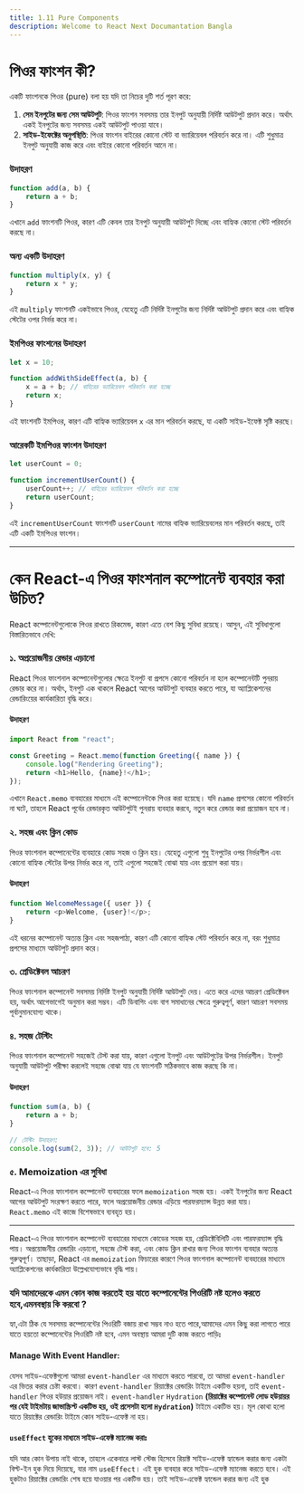 ```yaml
---
title: 1.11 Pure Components
description: Welcome to React Next Documantation Bangla
---
```



## <h1 className="bg-gradient-to-r from-blue-500 to-purple-500 inline-block text-transparent bg-clip-text text-3xl pt-2">পিওর ফাংশন কী?</h1>

একটি ফাংশনকে পিওর (pure) বলা হয় যদি তা নিচের দুটি শর্ত পূরণ করে:

1. **সেম ইনপুটের জন্য সেম আউটপুট**: পিওর ফাংশন সবসময় তার ইনপুট অনুযায়ী নির্দিষ্ট আউটপুট প্রদান করে। অর্থাৎ একই ইনপুটের জন্য সবসময় একই আউটপুট পাওয়া যাবে।
2. **সাইড-ইফেক্টের অনুপস্থিতি**: পিওর ফাংশন বাইরের কোনো স্টেট বা ভ্যারিয়েবল পরিবর্তন করে না। এটি শুধুমাত্র ইনপুট অনুযায়ী কাজ করে এবং বাইরে কোনো পরিবর্তন আনে না।

### উদাহরণ

```javascript
function add(a, b) {
    return a + b;
}
```

এখানে `add` ফাংশনটি পিওর, কারণ এটি কেবল তার ইনপুট অনুযায়ী আউটপুট দিচ্ছে এবং বাহ্যিক কোনো স্টেট পরিবর্তন করছে না।

### অন্য একটি উদাহরণ

```javascript
function multiply(x, y) {
    return x * y;
}
```

এই `multiply` ফাংশনটি একইভাবে পিওর, যেহেতু এটি নির্দিষ্ট ইনপুটের জন্য নির্দিষ্ট আউটপুট প্রদান করে এবং বাহ্যিক স্টেটের ওপর নির্ভর করে না।

### ইমপিওর ফাংশনের উদাহরণ

```javascript
let x = 10;

function addWithSideEffect(a, b) {
    x = a + b; // বাহিরের ভ্যারিয়েবল পরিবর্তন করা হচ্ছে
    return x;
}
```

এই ফাংশনটি ইমপিওর, কারণ এটি বাহ্যিক ভ্যারিয়েবল `x` এর মান পরিবর্তন করছে, যা একটি সাইড-ইফেক্ট সৃষ্টি করছে।

### আরেকটি ইমপিওর ফাংশন উদাহরণ

```javascript
let userCount = 0;

function incrementUserCount() {
    userCount++; // বাহিরের ভ্যারিয়েবল পরিবর্তন করা হচ্ছে
    return userCount;
}
```

এই `incrementUserCount` ফাংশনটি `userCount` নামের বাহ্যিক ভ্যারিয়েবলের মান পরিবর্তন করছে, তাই এটি একটি ইমপিওর ফাংশন।

---

## <h1 className="bg-gradient-to-r from-blue-500 to-purple-500 inline-block text-transparent bg-clip-text text-3xl pt-2">কেন React-এ পিওর ফাংশনাল কম্পোনেন্ট ব্যবহার করা উচিত?</h1>

React কম্পোনেন্টগুলোকে পিওর রাখতে রিকমেন্ড, কারণ এতে বেশ কিছু সুবিধা রয়েছে। আসুন, এই সুবিধাগুলো বিস্তারিতভাবে দেখি:

### ১. অপ্রয়োজনীয় রেন্ডার এড়ানো

React পিওর ফাংশনাল কম্পোনেন্টগুলোর ক্ষেত্রে ইনপুট বা প্রপসে কোনো পরিবর্তন না হলে কম্পোনেন্টটি পুনরায় রেন্ডার করে না। অর্থাৎ, ইনপুট এক থাকলে React আগের আউটপুট ব্যবহার করতে পারে, যা অ্যাপ্লিকেশনের রেন্ডারিংয়ের কার্যকারিতা বৃদ্ধি করে।

#### উদাহরণ

```javascript
import React from "react";

const Greeting = React.memo(function Greeting({ name }) {
    console.log("Rendering Greeting");
    return <h1>Hello, {name}!</h1>;
});
```

এখানে `React.memo` ব্যবহারের মাধ্যমে এই কম্পোনেন্টকে পিওর করা হয়েছে। যদি `name` প্রপসের কোনো পরিবর্তন না ঘটে, তাহলে React পূর্বের রেন্ডারকৃত আউটপুটই পুনরায় ব্যবহার করবে, নতুন করে রেন্ডার করা প্রয়োজন হবে না।

### ২. সহজ এবং ক্লিন কোড

পিওর ফাংশনাল কম্পোনেন্টের ব্যবহারে কোড সহজ ও ক্লিন হয়। যেহেতু এগুলো শুধু ইনপুটের ওপর নির্ভরশীল এবং কোনো বাহ্যিক স্টেটের উপর নির্ভর করে না, তাই এগুলো সহজেই বোঝা যায় এবং প্রয়োগ করা যায়।

#### উদাহরণ

```javascript
function WelcomeMessage({ user }) {
    return <p>Welcome, {user}!</p>;
}
```

এই ধরনের কম্পোনেন্ট অত্যন্ত ক্লিন এবং সহজপাঠ্য, কারণ এটি কোনো বাহ্যিক স্টেট পরিবর্তন করে না, বরং শুধুমাত্র প্রপসের মাধ্যমে আউটপুট প্রদান করে।

### ৩. প্রেডিক্টেবল আচরণ

পিওর ফাংশনাল কম্পোনেন্ট সবসময় নির্দিষ্ট ইনপুট অনুযায়ী নির্দিষ্ট আউটপুট দেয়। এতে করে এদের আচরণ প্রেডিক্টেবল হয়, অর্থাৎ আগেভাগেই অনুমান করা সম্ভব। এটি ডিবাগিং এবং বাগ সমাধানের ক্ষেত্রে গুরুত্বপূর্ণ, কারণ আচরণ সবসময় পূর্বানুমানযোগ্য থাকে।

### ৪. সহজ টেস্টিং

পিওর ফাংশনাল কম্পোনেন্ট সহজেই টেস্ট করা যায়, কারণ এগুলো ইনপুট এবং আউটপুটের উপর নির্ভরশীল। ইনপুট অনুযায়ী আউটপুট পরীক্ষা করলেই সহজে বোঝা যায় যে ফাংশনটি সঠিকভাবে কাজ করছে কি না।

#### উদাহরণ

```javascript
function sum(a, b) {
    return a + b;
}

// টেস্টিং উদাহরণ:
console.log(sum(2, 3)); // আউটপুট হবে: 5
```

### ৫. Memoization এর সুবিধা

React-এ পিওর ফাংশনাল কম্পোনেন্ট ব্যবহারের ফলে `memoization` সহজ হয়। একই ইনপুটের জন্য React আগের আউটপুট সংরক্ষণ করতে পারে, ফলে অপ্রয়োজনীয় রেন্ডার এড়িয়ে পারফরম্যান্স উন্নত করা যায়। `React.memo` এই কাজে বিশেষভাবে ব্যবহৃত হয়।

---

React-এ পিওর ফাংশনাল কম্পোনেন্ট ব্যবহারের মাধ্যমে কোডের সহজ হয়, প্রেডিক্টেবিলিটি এবং পারফরম্যান্স বৃদ্ধি পায়। অপ্রয়োজনীয় রেন্ডারিং এড়ানো, সহজে টেস্ট করা, এবং কোড ক্লিন রাখার জন্য পিওর ফাংশন ব্যবহার অত্যন্ত গুরুত্বপূর্ণ। তাছাড়া, React এর `memoization` ফিচারের কারণে পিওর ফাংশনাল কম্পোনেন্ট ব্যবহারের মাধ্যমে অ্যাপ্লিকেশনের কার্যকারিতা উল্লেখযোগ্যভাবে বৃদ্ধি পায়।

### যদি আমাদেরকে এমন কোন কাজ করতেই হয় যাতে কম্পোনেন্টের পিওরিটি নষ্ট হলেও করতে হবে,এমনবস্থায় কি করবো ?

হ্যা,এটা ঠিক যে সবসময় কম্পোনেন্টের পিওরিটি বজায় রাখা সম্ভব নাও হতে পারে,আমাদের এমন কিছু করা লাগতে পারে যাতে হয়তো কম্পোনেন্টের পিওরিটি নষ্ট হবে, এমন অবস্থায় আমরা দুটি কাজ করতে পাড়িঃ

#### Manage With Event Handler:

যেসব সাইড-এফেক্টগুলো আমরা `event-handler` এর মাধ্যমে করতে পারবো, তা আমরা `event-handler` এর ভিতর করার চেষ্টা করবো। কারণ `event-handler` রিয়াক্টের রেন্ডারিং টাইমে একটিভ হয়না, তাই `event-handler` পিওর হউয়ার প্রয়োজন নাই। `event-handler` `Hydration` **(রিয়াক্টের কম্পোনেন্ট লোড হউয়ায়র পর যেই টাইমটায় জাভাস্ক্রিপ্ট একটিভ হয়, ওই প্রসেসটা হলো `Hydration`)** টাইমে একটিভ হয়। মূল কোথা হলো যাতে রিয়াক্টের রেন্ডারিং টাইমে কোন সাইড-এফেক্ট না হয়।

#### `useEffect` হুকের মাধ্যমে সাইড-এফেক্ট ম্যানেজ করাঃ

যদি আর কোন উপায় নাই থাকে, তাহলে একেবারে লাস্ট স্টেজ হিসেবে রিয়াক্ট সাইড-এফেক্ট হ্যান্ডেল করার জন্য একটা বিল্ট-ইন হুক দিয়ে দিয়েছে, যার নাম `useEffect`। এই হুক ব্যবহার করে সাইড-এফেক্ট ম্যানেজ করতে হবে। এই হুকটাও রিয়াক্টের রেন্ডারিং শেষ হয়ে যাওয়ার পর একটিভ হয়। তাই সাইড-এফেক্ট হ্যান্ডেল করার জন্য এই হুক